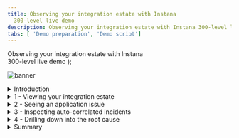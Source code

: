 ```yaml
---
title: Observing your integration estate with Instana
  300-level live demo
description: Observing your integration estate with Instana 300-level live demo
tabs: [ 'Demo preparation', 'Demo script']
---
```


  <span>
    Observing your integration estate with Instana <br/> 300-level live demo
  </span> );

![banner](./images/AIOps_Observability_300_Script.jpg)

<span id="top"></span>

<details>

<summary>Introduction</summary>

<br/>

Today we will see how a bank can visualize their cloud native applications and integration estate. Understanding the health of the infrastructure, components, and live transactions. 

<br/>

We’ll see how the bank is alerted to a live production issue. They will visualize the banking application experiencing the issue, with auto-correlated events highlighted within the context of that application. The team will drill down into the root cause and understand how to resolve the issue and prevent it from happening in the future. 

<br/>

Let’s get started.

<br/>

**[Go to top](#top)**

</details>

<details>

<summary>1 - Viewing your integration estate</summary>

<br/>

| **1.1** | **Understand the Instana homepage ** |
| :--- | :--- |
| **Narration** | Focus Bank have embraced a microservices architecture for their application development. IBM MQ provides the reliable communication, and IBM App Connect Enterprise the glue between microservices. The SRE (site reliability engineer), application and integration teams need to be able to observe the environment and be alerted to issues that occur. They need to work together, collaboratively to assure the Bank’s applications are available.<br/><br/>IBM Instana provides a full-stack observability platform, which provides deep insights for the SRE, application and integration teams. The home screen shows five categories, which act as launch points based on your role:<br/><br/>1.	**Website & Mobile Apps** showing the end user interaction and their experiences.<br/><br/>2. **Applications** focuses on the server-side of the application, such as the number of calls, latency, and error call rate. <br/><br/>3. **Platform** shows the target deployment environments that are used for the applications, such as Kubernetes, Cloud Foundry and vSphere.<br/><br/>4.	**Infrastructure** with the physical and virtualized servers underpinning the applications.<br/><br/>5. **Events** that the operational team should be reviewing. |
| **Action** &nbsp; 1.1.1 | Show the Instana home screen, slowly scrolling down pausing to explain each category. <br/><br/> <img src="https://raw.githubusercontent.com/ibm-garage-tsa/platinum-demos/master/src/pages/300-observing-your-integration-estate-with-instana/images/1-1-1-instana-home-screen.png" width="800" /> |

| **1.2** | **View the entire network ** |
| :--- | :--- |
| **Narration** | Let’s look at Focus Bank’s infrastructure. <br/><br/>Instana provides an infrastructure map across the entire estate, this is automatically discovered by the Instana agents, with additional user categorization possible. <br/><br/>Servers are referred to as hosts in Instana. These hosts include those used for the integration technology as well as the microservices that make up the application. This view is not limited to a single data center, it is a global hybrid multi-cloud view where hosts are on-premise and in public cloud environments.<br/><br/>If we click on one of the hosts, this will show the hardware specification, immediately highlighting any issues with the infrastructure. In this case there are none. Scrolling down we can see the components installed, in this case you can see IBM MQ, IBM App Connect Enterprise and several others. <br/><br/>Let’s click into the host dashboard to take a deeper look. |
| **Action** &nbsp; 1.2.1 | Click on the infrastructure icon.<br/><br/> <img src="https://raw.githubusercontent.com/ibm-garage-tsa/platinum-demos/master/src/pages/300-observing-your-integration-estate-with-instana/images/1-2-1-infrastructure-icon.png" width="800" /> |
| **Action** &nbsp; 1.2.2 | Show the servers configured for this Instana instance. Point out the servers could include various categories across on-premise and the cloud.<br/><br/> <img src="https://raw.githubusercontent.com/ibm-garage-tsa/platinum-demos/master/src/pages/300-observing-your-integration-estate-with-instana/images/1-2-2-servers.png" width="800" /> |
| **Action** &nbsp; 1.2.3 | Zoom into the **cp4i** category, and hover over the servers showing the components are illustrated. <br/><br/> <img src="https://raw.githubusercontent.com/ibm-garage-tsa/platinum-demos/master/src/pages/300-observing-your-integration-estate-with-instana/images/1-2-3-cp4i-category.png" width="800" /> |
| **Action** &nbsp; 1.2.4 | We will show the IBM MQ dashboard, so continue hovering over the servers until you see **IBM MQ Queue Manager within the list.**   <br/><br/> <img src="https://raw.githubusercontent.com/ibm-garage-tsa/platinum-demos/master/src/pages/300-observing-your-integration-estate-with-instana/images/applications-robotshop.png" width="800" /> |
| **Action** &nbsp; 1.2.5 | Click on the server with IBM MQ and scroll down (1) to view the components installed on the server. <br/><br/> <img src="https://raw.githubusercontent.com/ibm-garage-tsa/platinum-demos/master/src/pages/300-observing-your-integration-estate-with-instana/images/applications-robotshop.png" width="800" /> |
| **Action** &nbsp; 1.2.6 | Click on Open Dashboard. <br/><br/> <img src="https://raw.githubusercontent.com/ibm-garage-tsa/platinum-demos/master/src/pages/300-observing-your-integration-estate-with-instana/images/applications-robotshop.png" width="800" /> |

| **1.3** | **Examine IBM MQ’s metrics ** |
| :--- | :--- |
| **Narration** | The host’s details are shown, such as the operating system and hostname. Live and historical charts are available for various metrics such as CPU, memory, network and disk utilization.<br/><br/>The components running on the host can also be seen, let’s take a closer look at one of these. |
| **Action** &nbsp; 1.3.1 | Expand the **IBM MQ Queue Manager** (1) section and click on the link (2).<br/><br/> <img src="https://raw.githubusercontent.com/ibm-garage-tsa/platinum-demos/master/src/pages/300-observing-your-integration-estate-with-instana/images/applications-robotshop.png" width="800" /> |
| **Narration** | Here we can see the details for the IBM MQ Queue Manager. This is the default view provided automatically. The MQ agent understands how to collect the metrics, and what views will be useful for the user. The live and historical metrics show the number of connections into the queue manager, number of messages and configured MQ objects. If we look at the queues table, we can quickly filter and see the current state, such as the number of messages on the queue, and the time of the last put and get. We can dig deeper into all the queues, topics and applications accessing the queue manager, and see the details. |
| **Action** &nbsp; 1.3.2 | <inlinenotification>If the IBM MQ instance starts with corebanking, search for <strong>BALNCE</strong> queue in the next step, else search for <strong>AUDIT</strong>.</inlinenotification> Scroll down to the **Queues** table (1), and type either **balance** or **audit** into the Search bar (2). <br/><br/> <img src="https://raw.githubusercontent.com/ibm-garage-tsa/platinum-demos/master/src/pages/300-observing-your-integration-estate-with-instana/images/applications-robotshop.png" width="800" /> |
| **Action** &nbsp; 1.3.3 | Click on a queue.<br/><br/> <img src="https://raw.githubusercontent.com/ibm-garage-tsa/platinum-demos/master/src/pages/300-observing-your-integration-estate-with-instana/images/applications-robotshop.png" width="800" /> |
| **Action** &nbsp; 1.3.4 | Show the details for the queue.<br/><br/> <img src="https://raw.githubusercontent.com/ibm-garage-tsa/platinum-demos/master/src/pages/300-observing-your-integration-estate-with-instana/images/applications-robotshop.png" width="800" /> |
  
<br/>

**[Go to top](#top)**

</details>

<details>

<summary>2 - Seeing an application issue</summary>

<br/>

| **2.1** | **Review the application  ** |
| :--- | :--- |
| **Narration** | Focus Bank’s SRE team have just received an alert from Instana that there has been a sudden increase in errors on their Banking application.<br/><br/>The alert shows up in the teams Slack channel, it can also be configured to show up in PagerDuty, Microsoft Teams, Slack, and many others (full list).<br/><br/>The SRE team know this needs immediate investigation as Instana only notifies if the issue is impacting end users.<br/><br/>The SRE team load the Banking App summary tab and immediately see that the erroneous call rate and latency has increased. Clearly something has suddenly started to go wrong. <br/><br/>The SRE team arrange a call with the application and integration teams so they can investigate together. Everyone on the call has a different level of knowledge of the application, so they start by reviewing the application component topology using the Instana dependency’s view. <br/><br/>They see the bankui component is where the communication starts, and this calls six separate components:<br/>• Transfer API – implemented using App Connect<br/>• Balance API – implemented using App Connect<br/>• Audit API – implemented using App Connect<br/>• Notification – implemented using NodeJS<br/>• Fraud – implemented using Java in OpenLiberty<br/>• Authentication – implemented using Java in OpenLiberty<br/><br/>Some of these depend on further downstream components such as IBM MQ and DB2. All of these components and their relationships are automatically discovered and visually displayed. This is made possible by Instana tracking every request that flows through the application.<br/><br/>They can tell there are problems with the application because several services are highlighted in yellow. |
| **Action** &nbsp; 2.1.1 | Change the time period instana is showing to 45 minutes past the hour, for a 15 minute window.<br/><br/> <img src="https://raw.githubusercontent.com/ibm-garage-tsa/platinum-demos/master/src/pages/300-observing-your-integration-estate-with-instana/images/applications-robotshop.png" width="800" /> |
| **Action** &nbsp; 2.1.2 | Click on the **Application** icon (1), and select **Banking App** (2) from the table.<br/><br/> <img src="https://raw.githubusercontent.com/ibm-garage-tsa/platinum-demos/master/src/pages/300-observing-your-integration-estate-with-instana/images/applications-robotshop.png" width="800" /> |
| **Action** &nbsp; 2.1.3 | Show the **Erroneous Call Rate** (1) and **latency** (2) graphs. Click on the **Dependencies** (3) tab.<br/><br/> <img src="https://raw.githubusercontent.com/ibm-garage-tsa/platinum-demos/master/src/pages/300-observing-your-integration-estate-with-instana/images/applications-robotshop.png" width="800" /> |
| **Action** &nbsp; 2.1.4 | Click through the first two columns of icons, pausing to show the technology being used and the summarized view. <br/><br/> <img src="https://raw.githubusercontent.com/ibm-garage-tsa/platinum-demos/master/src/pages/300-observing-your-integration-estate-with-instana/images/applications-robotshop.png" width="800" /> |
 
<br/>

**[Go to top](#top)**

</details> 

<details>

<summary>3 - Inspecting auto-correlated incidents</summary>

<br/>

| **3.1** | **View the issue ** |
| :--- | :--- |
| **Narration** | The SRE team click on the issue to inspect in more detail.<br/><br/>They see all the issues corelated together for the current incident on the events page. Instana classifies events into three categories:<br/>1. Changes, for instance a configuration change that may have occurred in the environment.<br/>2. Issues, that are identified within an individual component.<br/>3. Incidents, correlate issues and changes automatically together.<br/><br/>The teams can see that the incident is still active, and the triggering event is still highlighted. A graphical view of the error is shown, explaining when the error started and the rate of failure. |
| **Action** &nbsp; 3.1.1 | Click on the **Issues** button (1) and select **Sudden increase in the number of erroneous calls** (2).<br/><br/> <img src="https://raw.githubusercontent.com/ibm-garage-tsa/platinum-demos/master/src/pages/300-observing-your-integration-estate-with-instana/images/applications-robotshop.png" width="800" /> |
| **Action** &nbsp; 3.1.2 | Show the issue is still open, and click on the **Analyze Calls** button. <br/><br/> <img src="https://raw.githubusercontent.com/ibm-garage-tsa/platinum-demos/master/src/pages/300-observing-your-integration-estate-with-instana/images/applications-robotshop.png" width="800" /> |
 
<br/>

**[Go to top](#top)**

</details>

<details>

<summary>4 - Drilling down into the root cause</summary>

<br/>

| **4.1** | **View the calls via the visual dashboard ** |
| :--- | :--- |
| **Narration** | They navigate into the effected API calls, to drill down into the cause. <br/><br/>All components are traced, nothing gets missed due to Instana tracing 100% of the calls. This allows them to analyze all the calls during the failure and assure nothing is lost. <br/><br/>They see a timeline and table for all the calls experiencing failures. The team select one of the invocations for further analysis. |
| **Action** &nbsp; 4.1.1 | Expand the **GET /api/balance** row, showing all the affected calls.<br/><br/> <img src="https://raw.githubusercontent.com/ibm-garage-tsa/platinum-demos/master/src/pages/300-observing-your-integration-estate-with-instana/images/applications-robotshop.png" width="800" /> |
| **Action** &nbsp; 4.1.2 | Click on one of the calls.<br/><br/> <img src="https://raw.githubusercontent.com/ibm-garage-tsa/platinum-demos/master/src/pages/300-observing-your-integration-estate-with-instana/images/applications-robotshop.png" width="800" /> |

| **4.2** | **Understand the impact and source of the incident ** |
| :--- | :--- |
| **Narration** | They see a hierarchical view of the invocation, all the way from the end-users web browser to the backend system. There are a number of sub-calls traced, and several are experiencing an undesirable delay, and/or error. The timeline plots the duration of each sub call, immediately highlighting to the team where the issue may be located. |
| **Action** &nbsp; 4.2.1 | Highlight the aspects mentioned in the narration. <br/><br/> <img src="https://raw.githubusercontent.com/ibm-garage-tsa/platinum-demos/master/src/pages/300-observing-your-integration-estate-with-instana/images/applications-robotshop.png" width="800" /> |
| **Narration** | The team expand the call, allowing them to drill down and look at each step of the invocation. Within some components they can see sub-calls within an individual component, for instance individual input / output nodes in App Connect Enterprise. <br/><br/>The calls are automatically color labeled, one for HTTP, MQ and JDBC traffic. As they look closer, they can identify the components that are bridging multiple protocols as they have multiple colored bars. <br/><br/>At the top of the stack, they see that 503 – Service Unavailable is being returned to the calling application, with an approximate 1 second latency. They initially focus on the App Connect Enterprise calls and see the message is put quickly onto the IBM MQ BALANCE.IN queue, to retrieve the balance, and immediately waits for a response message on the BALANCE.OUT queue.  This call fails after a second, so initially they wonder if it might be an App Connect issue, but the integration team can immediately look deeper. <br/><br/>They look at the emitted event, and the MQ return code is 2033. This corresponds to ‘no message available’. App Connect tried to retrieve a response message for a second, none where available so returned an error. The teams agree that this suggests the issue is deeper into the call, so continue to dig into the call stack. <br/><br/>At the bottom of the call stack they can see an error connecting to the database from the OpenLiberty Java application. The application team immediately investigate the issue, and they are able to quickly resolve. An issue that initially appeared to be a high latency in App Connect turned out to be an underlying Database issue. All of this discovered automatically by Instana. |
| **Action** &nbsp; 4.2.2 | <inlinenotification>As this is a live system the number of sub-steps and the exact error message reported by database may be different.</inlinenotification>Scroll down to the call stack and expand each step. Highlight the transport coloring and the high level errors.<br/><br/> <img src="https://raw.githubusercontent.com/ibm-garage-tsa/platinum-demos/master/src/pages/300-observing-your-integration-estate-with-instana/images/applications-robotshop.png" width="800" /> |
| **Action** &nbsp; 4.2.3 | Collapse and click on the **Balance.get... MESSAGING** call. As highlighted in the narration, explain how App Connect successfully places the message on IBM MQ. <br/><br/> <img src="https://raw.githubusercontent.com/ibm-garage-tsa/platinum-demos/master/src/pages/300-observing-your-integration-estate-with-instana/images/applications-robotshop.png" width="800" /> |
| **Action** &nbsp; 4.2.4 | Click on the **! Balance.gen** call (1). On the right hand side scroll down (2) and show the **messaging.ibmmq.return_code** value (3). As highlighted in the narration, explain how MQ did not receive a response message within a second so timed out. <br/><br/> <img src="https://raw.githubusercontent.com/ibm-garage-tsa/platinum-demos/master/src/pages/300-observing-your-integration-estate-with-instana/images/applications-robotshop.png" width="800" /> |
| **Action** &nbsp; 4.2.5 | Expand the call stack, and click on the **CONNECT** (1) call. As highlighted in the narration explain how the database is unavailable (2), and this error takes three seconds to be returned. <br/><br/> <img src="https://raw.githubusercontent.com/ibm-garage-tsa/platinum-demos/master/src/pages/300-observing-your-integration-estate-with-instana/images/applications-robotshop.png" width="800" /> |
 
| **4.3** | **See the issue is fixed ** |
| :--- | :--- |
| **Narration** | Now that Instana have identified the root cause, the application team resolved the issue and they view the live transactions flowing through the application.<br/><br/>Now the teams see API calls taking tens of milliseconds and completing successfully. |
| **Action** &nbsp; 4.3.1 | Change the time period Instana is showing to on the hour, for a 30 minute window.<br/><br/> <img src="https://raw.githubusercontent.com/ibm-garage-tsa/platinum-demos/master/src/pages/300-observing-your-integration-estate-with-instana/images/applications-robotshop.png" width="800" /> |
| **Action** &nbsp; 4.3.2 | Click on the Application (1) icon and select the Banking App (2) row.  <br/><br/> <img src="https://raw.githubusercontent.com/ibm-garage-tsa/platinum-demos/master/src/pages/300-observing-your-integration-estate-with-instana/images/applications-robotshop.png" width="800" /> |
| **Action** &nbsp; 4.3.3 | Show how the errors and latency ratios have returned back to normal.<br/><br/> <img src="https://raw.githubusercontent.com/ibm-garage-tsa/platinum-demos/master/src/pages/300-observing-your-integration-estate-with-instana/images/applications-robotshop.png" width="800" /> |
 
<br/>

**[Go to top](#top)**

</details>

<details>

<summary>Summary</summary>

<br/>
You’ve seen how Instana can help make the process of identifying problems and finding the root cause of those problems frictionlessly across technology stacks. Since Instana automates so many of the manual and labor-intensive aspects of the process, you can focus on getting other work done and not worry about instrumenting observability or constantly monitoring for problems. And when problems do arise, all the trace data is there at your fingertips to dig into.

Thank you for attending today’s demonstration.

<br/>

**[Go to top](#top)**

</details>